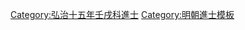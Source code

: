 {{Navbox
|name = 弘治十五年壬戌科殿試金榜
|title = 弘治十五年（[[1502年]]）壬戌科殿試金榜
|titlestyle = background-color:#FFD700;
|image =
|style = width:100%;text-align:center; 
|groupstyle = text-align:center; background-color:#FFD700;
|liststyle = text-align:center;
|state = {{{state<includeonly>|collapsed</includeonly>}}}
|group1 = 第一甲<br>賜進士及第<br>共3名
|list1 = '''[[康海|康　海]]''' - '''[[孫清|孫　清]]''' - '''[[李廷相]]'''

|group2 = 第二甲<br>賜進士出身<br>共95名
|list2 = [[胡煜|胡　煜]] - [[魯鐸|魯　鐸]] - [[薛金|薛　金]] - [[蘇乾|蘇　-{乾}-]] - [[李璋 (弘治進士)|李　璋]] - [[王尚絅]] - [[楊節 (弘治進士)|楊　節]] - [[曹崐|曹　崐]] - [[林魁|林　魁]] - [[溫仁和]]<br>[[李時 (弘治壬戌進士)|李　時]] - [[季斆|季　斆]] - [[汪舉|汪　舉]] - [[滕霄 (弘治進士)|滕　霄]] - [[汪獻|汪　獻]] - [[徐天澤]] - [[儲南|儲　南]] - [[方天雨]] - [[呂夔|呂　夔]] - [[吉時|吉　時]]<br>[[劉吉 (弘治進士)|劉　吉]] - [[朱袞 (上虞)|朱　袞]] - [[董灌|董　灌]] - [[歐陽誥]] - [[章寓之]] - [[胡軒|胡　軒]] - [[李津 (弘治進士)|李　津]] - [[趙永|趙　永]] - [[馮志|馮　志]] - [[楊一鈞]]<br>[[施訓|施　訓]] - [[蘇時秀]] - [[徐儯|徐　儯]] - [[劉悅 (弘治進士)|劉　悦]] - [[梁錦|梁　錦]] - [[徐麟 (弘治進士)|徐　麟]] - [[李貫 (弘治進士)|李　貫]] - [[陸健|陸　健]] - [[韓士奇]] - [[黃閱古]]<br>[[唐冑|唐　冑]] - [[畢濟川]] - [[歐陽恂]] - [[沈應經]] - [[王㫤|王　{{僻字|㫤}}]] - [[王濟 (弘治進士)|王　濟]] - [[王納誨]] - [[何瑭|何　瑭]] - [[談倫_(弘治進士)|談　倫]] - [[戴敔|戴　敔]]<br>[[毛思義 (明朝)|毛思義]] - [[謝廷瑞]] - [[歐陽祿]] - [[程雲鵬]] - [[王金|王　金]] - [[馬文 (弘治壬戌進士)|馬　文]] - [[惲巍|惲　巍]] - [[汪鋐|汪　{{僻字|鋐|左金右宏}}]] - [[盛鍾|盛　鍾]] - [[葉鳳靈]]<br>[[葉釗|葉　釗]] - [[汪彬|汪　彬]] - [[劉天麒]] - [[王顯道]] - [[鍾文傑]] - [[王宗 (弘治進士)|王　宗]] - [[張秉清]] - [[林烶|林　烶]] - [[廖俊|廖　俊]] - [[鄭信 (弘治進士)|鄭　信]]<br>[[楊瑋 (弘治壬戌進士)|楊　瑋]] - [[徐暹|徐　暹]] - [[周舉 (弘治進士)|周　舉]] - [[趙祜|趙　祜]] - [[楊欽|楊　欽]] - [[梁喬|梁　喬]] - [[張鉞 (弘治進士)|張　鉞]] - [[黃巽 (弘治進士)|黃　巽]] - [[張騰霄 (弘治進士)|張騰霄]] - [[張瀾 (弘治進士)|張　瀾]]<br>[[黃體行]] - [[楊果 (弘治進士)|楊　果]] - [[唐懽|唐　懽]] - [[許元奎]] - [[呂浩|呂　浩]] - [[盧學書]] - [[陳九疇 (弘治進士)|陳九疇]] - [[王雲 (弘治進士)|王　雲]] - [[陳炫|陳　炫]] - [[祁敏|祁　敏]]<br>[[丁沂|丁　沂]] - [[宋冕 (弘治進士)|宋　冕]] - [[殷鏊|殷　鏊]] - [[張禬|張　禬]] - [[吳便|吳　便]]<span style="color: #F7F7F7;"> - －－－ - －－－ - －－－ - －－－ - －－－</span>

|group3 = 第三甲<br>賜同進士出身<br>共199名
|list3 = [[卞思敏]] - [[項匡|項　匡]] - [[康紀|康　紀]] - [[蔡銓|蔡　銓]] - [[吳鉞_(明朝)|吳　鉞]] - [[張龍 (弘治進士)|張　龍]] - [[林茂達]] - [[宇文鍾]] - [[陳察|陳　察]] - [[陸鰲 (弘治進士)|陸　鰲]]<br>[[尹綸 (弘治進士)|尹　綸]] - [[段豸|段　豸]] - [[何義 (弘治進士)|何　義]] - [[劉琛 (宜川)|劉　琛]] - [[魯鐸 (撫寧人)|魯　鐸]] - [[李元吉 (堂邑)|李元吉]] - [[童鉞|童　鉞]] - [[霍恩|霍　恩]] - [[劉弼 (弘治壬戌進士)|劉　弼]] - [[周禎 (弘治進士)|周　禎]]<br>[[虞夔|虞　夔]] - [[馮憲|馮　憲]] - [[劉經|劉　經]] - [[成文 (弘治進士)|成　文]] - [[武思明]] - [[白思誠]] - [[鄭選|鄭　選]] - [[陳祥 (弘治進士)|陳　祥]] - [[方進 (弘治進士)|方　進]] - [[沈欽 (弘治進士)|沈　欽]]<br>[[王廷相]] - [[危行|危　行]] - [[李學曾]] - [[姚鵬 (弘治進士)|姚　鵬]] - [[江淙|江　淙]] - [[張雲 (弘治進士)|張　雲]] - [[訾綬|訾　綬]] - [[徐問|徐　問]] - [[王材 (望江)|王　材]] - [[羅縉|羅　縉]]<br>[[上官崇]] - [[石邦柱]] - [[何士麟]] - [[姜榮|姜　榮]] - [[鄭濬|鄭　濬]] - [[黃河清 (弘治進士)|黃河清]] - [[曹勑|曹　勑]] - [[張元春]] - [[顧燁|顧　燁]] - [[洪範 (弘治進士)|洪　範]]<br>[[蔣瓊|蔣　瓊]] - [[曹岐|曹　岐]] - [[王注|王　注]] - [[張廷槐 (弘治進士)|張廷槐]] - [[梅珂|梅　珂]] - [[祝濬|祝　濬]] - [[劉布|劉　布]] - [[錢如京]] - [[董鑄|董　鑄]] - [[張潤 (弘治進士)|張　潤]]<br>[[朱紘|朱　紘]] - [[范嵩|范　嵩]] - [[曾直 (明朝)|曾　直]] - [[朱儼|朱　儼]] - [[王鍇 (弘治進士)|王　鍇]] - [[鄺約|鄺　約]] - [[鍾紹|鍾　紹]] - [[高壇|高　壇]] - [[陳璣 (弘治進士)|陳　璣]] - [[楊恭 (弘治進士)|楊　恭]]<br>[[劉諶 (弘治進士)|劉　諶]] - [[仇惠|仇　惠]] - [[劉儒 (弘治進士)|劉　儒]] - [[何淳 (弘治進士)|何　淳]] - [[熊紀|熊　紀]] - [[舒晟|舒　晟]] - [[張柱 (弘治進士)|張　柱]] - [[王俸 (弘治壬戌進士)|王　俸]] - [[張萱 (弘治進士)|張　萱]] - [[潘珍 (明朝)|潘　珍]]<br>[[嚴紘|嚴　紘]] - [[戴書|戴　書]] - [[黃宏 (弘治進士)|黃　宏]] - [[賀洪|賀　洪]] - [[藍郁|藍　郁]] - [[吳祺 (弘治進士)|吳　祺]] - [[張諧 (弘治進士)|張　諧]] - [[安佑|安　佑]] - [[原軒|原　軒]] - [[何亮|何　亮]]<br>[[李鑑 (弘治進士)|李　鑑]] - [[潘希曾]] - [[何棐|何　棐]] - [[孫沔 (弘治進士)|孫　沔]] - [[陳霆 (明朝)|陳　霆]] - [[侯自明]] - [[凌雲翰]] - [[朱嘉會]] - [[陳寧 (弘治進士)|陳　寧]] - [[吳儀 (弘治進士)|吳　儀]]<br>[[丘世喬]] - [[鄧翰|鄧　翰]] - [[李淳 (弘治壬戌進士)|李　淳]] - [[何渥|何　渥]] - [[盛端明]] - [[张岐 (弘治进士)|張　岐]] - [[萬斛|萬　斛]] - [[吳閱|吳　閱]] - [[張賢 (弘治進士)|張　賢]] - [[何紹正]]<br>[[雷宗|雷　宗]] - [[區玉|區　玉]] - [[王鉉 (弘治進士)|王　鉉]] - [[俞泰|俞　泰]] - [[張天錫 (弘治進士)|張天錫]] - [[吳允禎]] - [[田中 (弘治進士)|田　中]] - [[東野|東　野]] - [[查約|查　約]] - [[顧英|顧　英]]<br>[[陸節|陸　節]] - [[李春芳 (弘治進士)|李春芳]] - [[李伸 (弘治進士)|李　伸]] - [[章拯|章　拯]] - [[葉信 (明朝)|葉　信]] - [[陳璧 (弘治進士)|陳　璧]] - [[于聰|-{于}-　聰]] - [[萬英|萬　英]] - [[許瀚 (弘治進士)|許　瀚]] - [[徐珙 (弘治進士)|徐　珙]]<br>[[吾翯|吾　翯]] - [[胡訓|胡　訓]] - [[喬岱|喬　岱]] - [[胡節|胡　節]] - [[郗夔|郗　夔]] - [[胡鎮|胡　鎮]] - [[田紱|田　紱]] - [[姚隆 (弘治進士)|姚　隆]] - [[陳鼐 (弘治進士)|陳　鼐]] - [[李奎昭]]<br>[[張嘉謨]] - [[朱昴|朱　昴]] - [[王爌|王　爌]] - [[徐元稔]] - [[陳猷|陳　猷]] - [[張芹 (弘治進士)|張　芹]] - [[甯溥|甯　溥]] - [[卞諶|卞　諶]] - [[謝表 (弘治進士)|謝　表]] - [[周鑰|周　鑰]]<br>[[葉相|葉　相]] - [[蕭杲|蕭　杲]] - [[葉良|葉　良]] - [[周用 (弘治壬戌進士)|周　用]] - [[薛价|薛　价]] - [[高嶼|高　嶼]] - [[李錫 (弘治進士)|李　錫]] - [[陳義 (弘治進士)|陳　義]] - [[金賢|金　賢]] - [[孫偉 (弘治進士)|孫　偉]]<br>[[屈銓 (弘治進士)|屈　銓]] - [[塗文祥]] - [[李㴱|李　{{僻字|㴱}}]] - [[盧英_(崇慶州)|盧　英]] - [[姚欽|姚　欽]] - [[盧綸 (弘治進士)|盧　綸]] - [[喻文璧]] - [[朱袞 (長洲)|朱　袞]] - [[洪聰|洪　聰]] - [[王宣 (弘治壬戌進士)|王　宣]]<br>[[許鳳|許　鳳]] - [[王奎 (弘治壬戌進士)|王　奎]] - [[何景明]] - [[顧正 (弘治進士)|顧　正]] - [[張雲鵬]] - [[李際可]] - [[鄭裕 (進士)|鄭　裕]] - [[林塾|林　塾]] - [[蘇仲|蘇　仲]] - [[陳實 (弘治進士)|陳　實]]<br>[[鍾湘|鍾　湘]] - [[何沾|何　沾]] - [[劉時望]] - [[劉安 (弘治進士)|劉　安]] - [[張顒|張　顒]] - [[師夔|師　夔]] - [[曾大顯]] - [[張璉 (弘治進士)|張　璉]] - [[符樂|符　樂]] - [[郁侃|郁　侃]]<br>[[涂敬 (弘治進士)|-{涂}-　敬]] - [[李鐸 (弘治進士)|李　鐸]] - [[沈炤|沈　炤]] - [[吳玉榮 (弘治進士)|吳玉榮]] - [[王鑾 (弘治進士)|王　鑾]] - [[林富|林　富]] - [[孫昂 (弘治進士)|孫　昂]] - [[李陽春 (弘治進士)|李陽春]] - [[陸經 (弘治進士)|陸　經]]<span style="color: #FFFFFF;"> - －－－</span>
|belowstyle = text-align: center; background-color:#FFD700;
|below='''前一科：[[Template:弘治十二年己未科殿試金榜|弘治十二年己未科]]　'''·'''　後一科：[[Template:弘治十八年乙丑科殿試金榜|弘治十八年乙丑科]]'''
}}[[Category:弘治十五年壬戌科進士]]
<noinclude>[[Category:弘治十五年壬戌科進士| ]]
[[Category:明朝進士模板]]</noinclude>